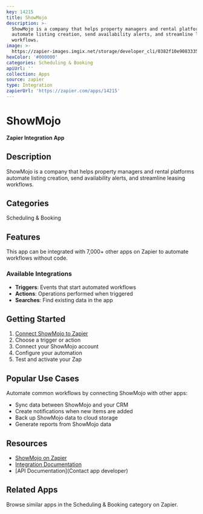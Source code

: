 ```yaml
---
key: 14215
title: ShowMojo
description: >-
  ShowMojo is a company that helps property managers and rental platforms
  automate listing creation, send availability alerts, and streamline leasing
  workflows.
image: >-
  https://zapier-images.imgix.net/storage/developer_cli/0382f10e908333564becdce1653ea039.png?auto=format%2Ccompress&ixlib=python-3.0.0&q=50
hexColor: '#000000'
categories: Scheduling & Booking
apiUrl: ''
collection: Apps
source: zapier
type: Integration
zapierUrl: 'https://zapier.com/apps/14215'
---
```

# ShowMojo

**Zapier Integration App**

## Description

ShowMojo is a company that helps property managers and rental platforms automate listing creation, send availability alerts, and streamline leasing workflows.

## Categories

Scheduling & Booking

## Features

This app can be integrated with 7,000+ other apps on Zapier to automate workflows without code.

### Available Integrations

- **Triggers**: Events that start automated workflows
- **Actions**: Operations performed when triggered
- **Searches**: Find existing data in the app

## Getting Started

1. [Connect ShowMojo to Zapier](https://zapier.com/apps/14215)
2. Choose a trigger or action
3. Connect your ShowMojo account
4. Configure your automation
5. Test and activate your Zap

## Popular Use Cases

Automate common workflows by connecting ShowMojo with other apps:

- Sync data between ShowMojo and your CRM
- Create notifications when new items are added
- Back up ShowMojo data to cloud storage
- Generate reports from ShowMojo data

## Resources

- [ShowMojo on Zapier](https://zapier.com/apps/14215)
- [Integration Documentation](https://zapier.com/apps/14215/integrations)
- [API Documentation](Contact app developer)

## Related Apps

Browse similar apps in the Scheduling & Booking category on Zapier.
